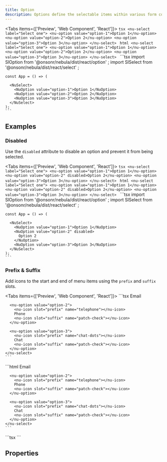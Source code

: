 ```yaml
---
title: Option
description: Options define the selectable items within various form controls such as select.
---
```



<Tabs items={['Preview', 'Web Component', 'React']}>
  <Tab value="Preview">
    ```tsx
    <nu-select label="Select one">
      <nu-option value="option-1">Option 1</nu-option>
      <nu-option value="option-2">Option 2</nu-option>
      <nu-option value="option-3">Option 3</nu-option>
    </nu-select>
    ```
  </Tab>
  <Tab value="Web Component">
    ```html
    <nu-select label="Select one">
      <nu-option value="option-1">Option 1</nu-option>
      <nu-option value="option-2">Option 2</nu-option>
      <nu-option value="option-3">Option 3</nu-option>
    </nu-select>
    ```
  </Tab>
  <Tab value="React">
    ```tsx
    import SlOption from '@onsonr/nebula/dist/react/option'
    ;
    import SlSelect from '@onsonr/nebula/dist/react/select'
    ;
    
    const App = () => (
      
      <NuSelect>
        <NuOption value="option-1">Option 1</NuOption>
        <NuOption value="option-2">Option 2</NuOption>
        <NuOption value="option-3">Option 3</NuOption>
      </NuSelect>
    );
    ```
  </Tab>
</Tabs>

## Examples

### Disabled

Use the `disabled` attribute to disable an option and prevent it from being selected.

<Tabs items={['Preview', 'Web Component', 'React']}>
  <Tab value="Preview">
    ```tsx
    <nu-select label="Select one">
      <nu-option value="option-1">Option 1</nu-option>
      <nu-option value="option-2" disabled>Option 2</nu-option>
      <nu-option value="option-3">Option 3</nu-option>
    </nu-select>
    ```
  </Tab>
  <Tab value="Web Component">
    ```html
    <nu-select label="Select one">
      <nu-option value="option-1">Option 1</nu-option>
      <nu-option value="option-2" disabled>Option 2</nu-option>
      <nu-option value="option-3">Option 3</nu-option>
    </nu-select>
    ```
  </Tab>
  <Tab value="React">
    ```tsx
    import SlOption from '@onsonr/nebula/dist/react/option'
    ;
    import SlSelect from '@onsonr/nebula/dist/react/select'
    ;
    
    const App = () => (
      
      <NuSelect>
        <NuOption value="option-1">Option 1</NuOption>
        <NuOption value="option-2" disabled>
          Option 2
        </NuOption>
        <NuOption value="option-3">Option 3</NuOption>
      </NuSelect>
    );
    ```
  </Tab>
</Tabs>

### Prefix & Suffix

Add icons to the start and end of menu items using the `prefix` and `suffix` slots.

<Tabs items={['Preview', 'Web Component', 'React']}>
  <Tab value="Preview">
    ```tsx
    <nu-select label="Select one">
      <nu-option value="option-1">
        <nu-icon slot="prefix" name="envelope"></nu-icon>
        Email
        <nu-icon slot="suffix" name="patch-check"></nu-icon>
      </nu-option>
    
      <nu-option value="option-2">
        <nu-icon slot="prefix" name="telephone"></nu-icon>
        Phone
        <nu-icon slot="suffix" name="patch-check"></nu-icon>
      </nu-option>
    
      <nu-option value="option-3">
        <nu-icon slot="prefix" name="chat-dots"></nu-icon>
        Chat
        <nu-icon slot="suffix" name="patch-check"></nu-icon>
      </nu-option>
    </nu-select>
    ```
  </Tab>
  <Tab value="Web Component">
    ```html
    <nu-select label="Select one">
      <nu-option value="option-1">
        <nu-icon slot="prefix" name="envelope"></nu-icon>
        Email
        <nu-icon slot="suffix" name="patch-check"></nu-icon>
      </nu-option>
    
      <nu-option value="option-2">
        <nu-icon slot="prefix" name="telephone"></nu-icon>
        Phone
        <nu-icon slot="suffix" name="patch-check"></nu-icon>
      </nu-option>
    
      <nu-option value="option-3">
        <nu-icon slot="prefix" name="chat-dots"></nu-icon>
        Chat
        <nu-icon slot="suffix" name="patch-check"></nu-icon>
      </nu-option>
    </nu-select>
    ```
  </Tab>
  <Tab value="React">
    ```tsx
    ```
  </Tab>
</Tabs>

## Properties

<AutoTypeTable path="./src/components/option/option.component.ts" name="NuOption" />

